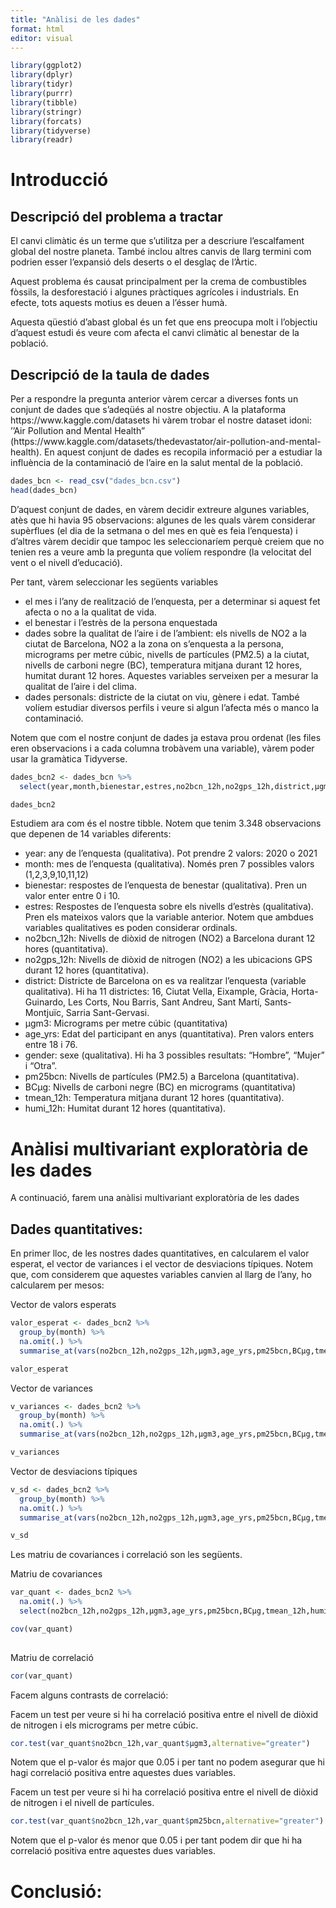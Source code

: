 ```yaml
---
title: "Anàlisi de les dades"
format: html
editor: visual
---
```


```r
library(ggplot2)
library(dplyr)
library(tidyr)
library(purrr)
library(tibble)
library(stringr)
library(forcats)
library(tidyverse)
library(readr)
```

# Introducció

## Descripció del problema a tractar

El canvi climàtic és un terme que s'utilitza per a descriure l'escalfament global del nostre planeta. També inclou altres canvis de llarg termini com podrien esser l'expansió dels deserts o el desglaç de l'Àrtic.

Aquest problema és causat principalment per la crema de combustibles fòssils, la desforestació i algunes pràctiques agrícoles i industrials. En efecte, tots aquests motius es deuen a l'ésser humà.

Aquesta qüestió d'abast global és un fet que ens preocupa molt i l'objectiu d'aquest estudi és veure com afecta el canvi climàtic al benestar de la població.

## Descripció de la taula de dades

Per a respondre la pregunta anterior vàrem cercar a diverses fonts un conjunt de dades que s'adeqüés al nostre objectiu. A la plataforma https://www.kaggle.com/datasets hi vàrem trobar el nostre dataset idoni: ''Air Pollution and Mental Health" (https://www.kaggle.com/datasets/thedevastator/air-pollution-and-mental-health). En aquest conjunt de dades es recopila informació per a estudiar la influència de la contaminació de l'aire en la salut mental de la població.

```r
dades_bcn <- read_csv("dades_bcn.csv")
head(dades_bcn)
```

D'aquest conjunt de dades, en vàrem decidir extreure algunes variables, atès que hi havia 95 observacions: algunes de les quals vàrem considerar supèrflues (el dia de la setmana o del mes en què es feia l'enquesta) i d'altres vàrem decidir que tampoc les seleccionaríem perquè creiem que no tenien res a veure amb la pregunta que volíem respondre (la velocitat del vent o el nivell d'educació).

Per tant, vàrem seleccionar les següents variables

-   el mes i l'any de realització de l'enquesta, per a determinar si aquest fet afecta o no a la qualitat de vida.
-   el benestar i l'estrès de la persona enquestada
-   dades sobre la qualitat de l'aire i de l'ambient: els nivells de NO2 a la ciutat de Barcelona, NO2 a la zona on s'enquesta a la persona, micrograms per metre cúbic, nivells de partícules (PM2.5) a la ciutat, nivells de carboni negre (BC), temperatura mitjana durant 12 hores, humitat durant 12 hores. Aquestes variables serveixen per a mesurar la qualitat de l'aire i del clima.
-   dades personals: districte de la ciutat on viu, gènere i edat. També volíem estudiar diversos perfils i veure si algun l'afecta més o manco la contaminació.

Notem que com el nostre conjunt de dades ja estava prou ordenat (les files eren observacions i a cada columna trobàvem una variable), vàrem poder usar la gramàtica Tidyverse.

```r
dades_bcn2 <- dades_bcn %>% 
  select(year,month,bienestar,estres,no2bcn_12h,no2gps_12h,district,µgm3,age_yrs,gender,pm25bcn,BCμg,tmean_12h,humi_12h)

dades_bcn2
```

Estudiem ara com és el nostre tibble. Notem que tenim 3.348 observacions que depenen de 14 variables diferents:

-   year: any de l'enquesta (qualitativa). Pot prendre 2 valors: 2020 o 2021
-   month: mes de l'enquesta (qualitativa). Només pren 7 possibles valors (1,2,3,9,10,11,12)
-   bienestar: respostes de l'enquesta de benestar (qualitativa). Pren un valor enter entre 0 i 10.
-   estres: Respostes de l'enquesta sobre els nivells d'estrès (qualitativa). Pren els mateixos valors que la variable anterior. Notem que ambdues variables qualitatives es poden considerar ordinals.
-   no2bcn_12h: Nivells de diòxid de nitrogen (NO2) a Barcelona durant 12 hores (quantitativa).
-   no2gps_12h: Nivells de diòxid de nitrogen (NO2) a les ubicacions GPS durant 12 hores (quantitativa).
-   district: Districte de Barcelona on es va realitzar l'enquesta (variable qualitativa). Hi ha 11 districtes: 16, Ciutat Vella, Eixample, Gràcia, Horta-Guinardo, Les Corts, Nou Barris, Sant Andreu, Sant Martí, Sants-Montjuïc, Sarria Sant-Gervasi.
-   µgm3: Micrograms per metre cúbic (quantitativa)
-   age_yrs: Edat del participant en anys (quantitativa). Pren valors enters entre 18 i 76.
-   gender: sexe (qualitativa). Hi ha 3 possibles resultats: "Hombre", "Mujer" i "Otra".
-   pm25bcn: Nivells de partícules (PM2.5) a Barcelona (quantitativa).
-   BCµg: Nivells de carboni negre (BC) en micrograms (quantitativa)
-   tmean_12h: Temperatura mitjana durant 12 hores (quantitativa).
-   humi_12h: Humitat durant 12 hores (quantitativa).

# Anàlisi multivariant exploratòria de les dades

A continuació, farem una anàlisi multivariant exploratòria de les dades

## Dades quantitatives:

En primer lloc, de les nostres dades quantitatives, en calcularem el valor esperat, el vector de variances i el vector de desviacions típiques. Notem que, com considerem que aquestes variables canvien al llarg de l'any, ho calcularem per mesos:

Vector de valors esperats

```r
valor_esperat <- dades_bcn2 %>% 
  group_by(month) %>% 
  na.omit(.) %>% 
  summarise_at(vars(no2bcn_12h,no2gps_12h,µgm3,age_yrs,pm25bcn,BCμg,tmean_12h,humi_12h), mean)

valor_esperat
```

Vector de variances

```r
v_variances <- dades_bcn2 %>% 
  group_by(month) %>% 
  na.omit(.) %>% 
  summarise_at(vars(no2bcn_12h,no2gps_12h,µgm3,age_yrs,pm25bcn,BCμg,tmean_12h,humi_12h), var)

v_variances
```

Vector de desviacions típiques

```r
v_sd <- dades_bcn2 %>% 
  group_by(month) %>% 
  na.omit(.) %>% 
  summarise_at(vars(no2bcn_12h,no2gps_12h,µgm3,age_yrs,pm25bcn,BCμg,tmean_12h,humi_12h), sd)

v_sd
```

Les matriu de covariances i correlació son les següents.

Matriu de covariances

```r
var_quant <- dades_bcn2 %>% 
  na.omit(.) %>% 
  select(no2bcn_12h,no2gps_12h,µgm3,age_yrs,pm25bcn,BCμg,tmean_12h,humi_12h)

cov(var_quant)
  
```

Matriu de correlació

```r
cor(var_quant)
```

Facem alguns contrasts de correlació:

Facem un test per veure si hi ha correlació positiva entre el nivell de diòxid de nitrogen i els micrograms per metre cúbic.

```r
cor.test(var_quant$no2bcn_12h,var_quant$µgm3,alternative="greater")
```

Notem que el p-valor és major que 0.05 i per tant no podem asegurar que hi hagi correlació positiva entre aquestes dues variables.

Facem un test per veure si hi ha correlació positiva entre el nivell de diòxid de nitrogen i el nivell de partícules.

```r
cor.test(var_quant$no2bcn_12h,var_quant$pm25bcn,alternative="greater")
```

Notem que el p-valor és menor que 0.05 i per tant podem dir que hi ha correlació positiva entre aquestes dues variables.

# Conclusió:
